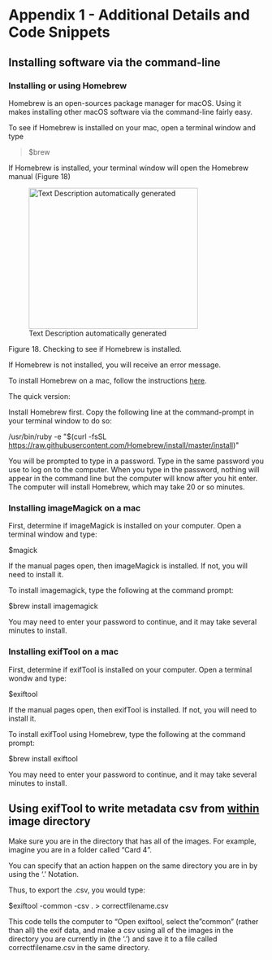 # Appendix 1 - Additional Details and Code Snippets


## Installing software via the command-line

### Installing or using Homebrew

Homebrew is an open-sources package manager for macOS. Using it makes
installing other macOS software via the command-line fairly easy.

To see if Homebrew is installed on your mac, open a terminal window and
type

> \$brew

If Homebrew is installed, your terminal window will open the Homebrew
manual (Figure 18)

![Text Description automatically
generated](media/image23.png){width="3.4672123797025374in"
height="2.8882327209098864in"}

[]{#_Ref71109386 .anchor}Figure 18. Checking to see if Homebrew is
installed.

If Homebrew is not installed, you will receive an error message.

To install Homebrew on a mac, follow the instructions
[here](https://www.igeeksblog.com/how-to-install-homebrew-on-mac/).

The quick version:

Install Homebrew first. Copy the following line at the command-prompt in
your terminal window to do so:

/usr/bin/ruby -e \"\$(curl -fsSL
<https://raw.githubusercontent.com/Homebrew/install/master/install>)\"

You will be prompted to type in a password. Type in the same password
you use to log on to the computer. When you type in the password,
nothing will appear in the command line but the computer will know after
you hit enter. The computer will install Homebrew, which may take 20 or
so minutes.

### Installing imageMagick on a mac 

First, determine if imageMagick is installed on your computer. Open a
terminal window and type:

\$magick

If the manual pages open, then imageMagick is installed. If not, you
will need to install it.

To install imagemagick, type the following at the command prompt:

\$brew install imagemagick

You may need to enter your password to continue, and it may take several
minutes to install.

### Installing exifTool on a mac

First, determine if exifTool is installed on your computer. Open a
terminal wondw and type:

\$exiftool

If the manual pages open, then exifTool is installed. If not, you will
need to install it.

To install exifTool using Homebrew, type the following at the command
prompt:

\$brew install exiftool

You may need to enter your password to continue, and it may take several
minutes to install.

## Using exifTool to write metadata csv from [within]{.ul} image directory

Make sure you are in the directory that has all of the images. For
example, imagine you are in a folder called "Card 4".

You can specify that an action happen on the same directory you are in
by using the '.' Notation.

Thus, to export the .csv, you would type:

\$exiftool -common -csv . \> correctfilename.csv

This code tells the computer to "Open exiftool, select the "common"
(rather than all) the exif data, and make a csv using all of the images
in the directory you are currently in (the '.') and save it to a file
called correctfilename.csv in the same directory.

[^1]: I mean NEVER, EVER, EVER. Got it?

[^2]: Never, ever ever! Not even AFTER hell freezes over!

[^3]: You know the drill: Never as in NOT EVER!


